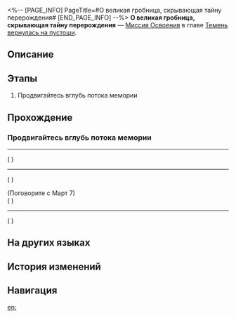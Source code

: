 <%-- [PAGE_INFO]
PageTitle=#О великая гробница, скрывающая тайну перерождения#
[END_PAGE_INFO] --%>
{{Дополнить|Диалоги.}}
{{Миссия Инфобокс
|id              = 1043658
|Название        = 
|Изображение     = Миссия О великая гробница, скрывающая тайну перерождения.png
|Тип             = Миссия Освоения
|Событие         = 
|Глава           = Темень вернулась на пустоши
|Условия         = Завершена [[Миссия Освоения]] «[[О великая гробница, скрывающая тайну перерождения]]»
|Персонажи       = Первопроходец
|СтартЛокация    = [[Амфореус]] — [[Вселенская матрица: Гробница безымянного титана]]
|Мир             = Амфореус
|Предыдущая      = 
|Следующая       = О воссоединение, объятия со слезами и смехом
|Награды         = Опыт Освоения*1 400; Звёздный нефрит*180; Очищенный эфир*24; Беспорядочная амброзия*560; Matrix*1 { text = Matrix }; Unholy Blood*1 { text = Unholy Blood }; Кредиты*180 000
}}
'''О великая гробница, скрывающая тайну перерождения''' — [[Миссия Освоения]] в главе [[Темень вернулась на пустоши]].

==Описание==
{{Описание|<!--официальное описание из Перекрёстка судеб-->}}

==Этапы==
# Продвигайтесь вглубь потока мемории

==Прохождение==
{{Дополнить}}
===Продвигайтесь вглубь потока мемории===
{{Описание миссии|тип=Миссия Освоения|локация=Вселенская матрица: Гробница безымянного титана|Дань Хэн - самый надёжный страж экспресса и самый верный ваш компаньон в первопроходческих экспедициях.<br />Он принял божественную власть земли лишь для того, чтобы вместе с вами и товарищами-златиусами плечом к плечу встретить новый мир и грядущую решающую битву. Одна лишь мысль о его возвращении на Амфореус приносит вам умиротворение.<br /><br />Когда его божественное сознание погружается в недоступные другим потоки мемории, он становится и скалой, и волной, и морозным ветром...<br />Он - земля и всё, что существует на ней.<br />Он пришёл ради вас, и теперь вы вместе спешите к Март.<br /><br />Палящее солнце указало путь, продолжайте идти вперёд.}}
{{Диалог Начало}}
----
;({{tx|Unknown performance}}<!--Error: ENOENT: no such file or directory, open 'R:\Utils\HSR\3.6\Story\Discussion\Mission\1043659\DS104365900.json'-->)
----
;({{tx|Unknown performance}}<!--Error: ENOENT: no such file or directory, open 'R:\Utils\HSR\3.6\Story\Discussion\Mission\1043659\DS104365901.json'-->)

;(Поговорите с Март 7)
;({{tx|Unknown performance}}<!--Error: ENOENT: no such file or directory, open 'R:\Utils\HSR\3.6\Story\Discussion\Mission\1043659\DS104365902.json'-->)
----
;({{tx|Unknown performance}}<!--Error: ENOENT: no such file or directory, open 'R:\Utils\HSR\3.6\Story\Discussion\Mission\1043659\DS104365902.json'-->)
<!--Unknown TalkSentence: 146591801-->
<!--Unknown TalkSentence: 146591802-->
{{Диалог Конец}}

==На других языках==
{{На других языках
|en   = Great Tomb, Hide the Secrets of Incarnations
|zhs  = 大墓啊，深藏轮回的秘密
|zht  = 大墓啊，深藏輪迴的秘密
|ja   = 大墓、輪廻の秘密を隠して
|ko   = 거대 무덤이여, 윤회의 비밀을 깊이 숨겨라
|es   = Gran tumba, oculta los secretos de los ciclos
|fr   = Grand tombeau, cache les secrets des cycles
|ru   = О великая гробница, скрывающая тайну перерождения
|th   = มหาสุสานเอ๋ย จงซ่อนความลับแห่งวัฏจักร
|vi   = Hỡi Đại Lăng Mộ, Ẩn Giấu Bí Mật Của Luân Hồi
|de   = O große Gruft, verberge die Geheimnisse der Inkarnationen
|id   = Makam Agung, Menyimpan Rahasia Siklus
|pt   = Grande Túmulo, Esconda os Segredos das Encarnações
}}

==История изменений==
{{История изменений|3.6}}

==Навигация==
{{Миссия Освоения Навбокс|Глава }}

[[en:]]
